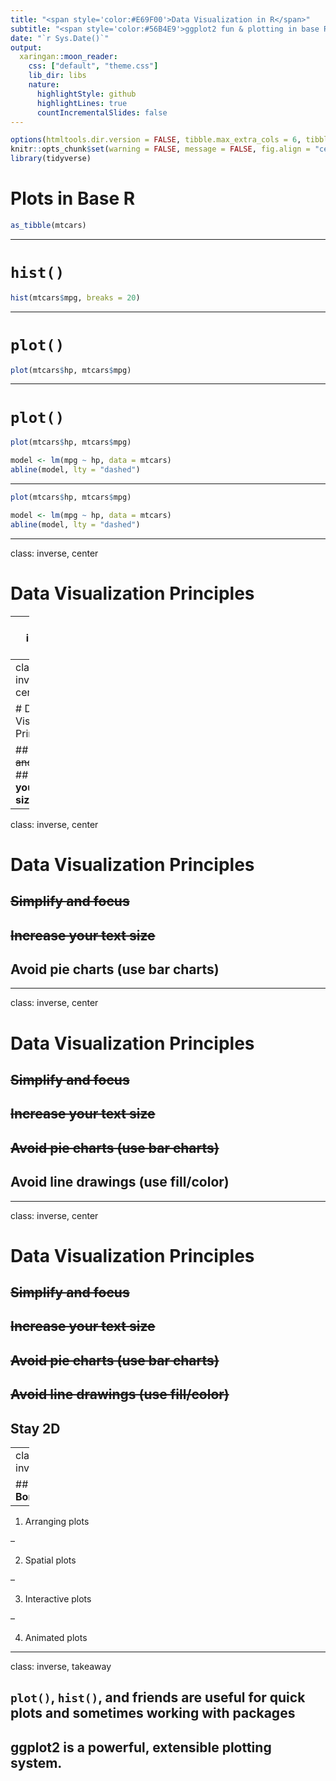 ```yaml
---
title: "<span style='color:#E69F00'>Data Visualization in R</span>"
subtitle: "<span style='color:#56B4E9'>ggplot2 fun & plotting in base R</span> <br>"
date: "`r Sys.Date()`"
output:
  xaringan::moon_reader:
    css: ["default", "theme.css"]
    lib_dir: libs
    nature:
      highlightStyle: github
      highlightLines: true
      countIncrementalSlides: false
---
```


```r
options(htmltools.dir.version = FALSE, tibble.max_extra_cols = 6, tibble.width = 60)
knitr::opts_chunk$set(warning = FALSE, message = FALSE, fig.align = "center", dpi = 320, fig.height = 4)
library(tidyverse)
```

# Plots in Base R

```r
as_tibble(mtcars)
```

---

# `hist()`

```r
hist(mtcars$mpg, breaks = 20)
```

---

# `plot()`

```r
plot(mtcars$hp, mtcars$mpg)
```

---

# `plot()`

```r
plot(mtcars$hp, mtcars$mpg)

model <- lm(mpg ~ hp, data = mtcars)
abline(model, lty = "dashed")
```

---

```r
plot(mtcars$hp, mtcars$mpg)

model <- lm(mpg ~ hp, data = mtcars)
abline(model, lty = "dashed")
```

---

class: inverse, center

# Data Visualization Principles

---
class: inverse, center

# Data Visualization Principles

## **Simplify and focus**

---
class: inverse, center

# Data Visualization Principles

## ~~Simplify and focus~~
## **Increase your text size**

---
class: inverse, center

# Data Visualization Principles

## ~~Simplify and focus~~
## ~~Increase your text size~~
## **Avoid pie charts (use bar charts)**

---

class: inverse, center

# Data Visualization Principles

## ~~Simplify and focus~~
## ~~Increase your text size~~
## ~~Avoid pie charts (use bar charts)~~
## **Avoid line drawings (use fill/color)**

---

class: inverse, center

# Data Visualization Principles

## ~~Simplify and focus~~
## ~~Increase your text size~~
## ~~Avoid pie charts (use bar charts)~~
## ~~Avoid line drawings (use fill/color)~~
## **Stay 2D**

---
class: inverse

## **Bonus!**

--

1. Arranging plots

--

2. Spatial plots

--

3. Interactive plots

--

4. Animated plots

---

class: inverse, takeaway

## **`plot()`, `hist()`, and friends are useful for quick plots and sometimes working with packages**

## **ggplot2 is a powerful, extensible plotting system.**
